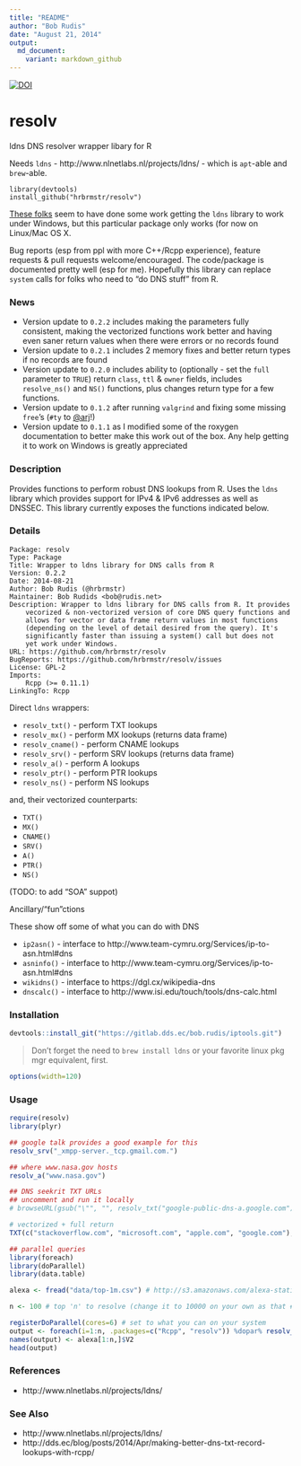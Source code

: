 ```yaml
---
title: "README"
author: "Bob Rudis"
date: "August 21, 2014"
output:
  md_document:
    variant: markdown_github
---
```


[![DOI](https://zenodo.org/badge/5630/hrbrmstr/resolv.png)](http://dx.doi.org/10.5281/zenodo.11343)

resolv
======

ldns DNS resolver wrapper libary for R

Needs `ldns` - http://www.nlnetlabs.nl/projects/ldns/ - which is `apt`-able and `brew`-able.

    library(devtools)
    install_github("hrbrmstr/resolv")
    
[These folks](http://dev.telnic.org/trac/wiki/DotTelUtils) seem to have done some work getting the `ldns` library to work under Windows, but this particular package only works (for now on Linux/Mac OS X.

Bug reports (esp from ppl with more C++/Rcpp experience), feature requests & pull requests welcome/encouraged. The code/package is documented pretty well (esp for me). Hopefully this library can replace `system` calls for folks who need to "do DNS stuff" from R.

### News

- Version update to `0.2.2` includes making the parameters fully consistent, making the vectorized functions work better and having even saner return values when there were errors or no records found
- Version update to `0.2.1` includes 2 memory fixes and better return types if no records are found
- Version update to `0.2.0` includes ability to (optionally - set the `full` parameter to `TRUE`) return `class`, `ttl` & `owner` fields, includes `resolve_ns()` and `NS()` functions, plus changes return type for a few functions.
- Version update to `0.1.2` after running `valgrind` and fixing some missing `free`'s (`#ty` to [@arj](http://twitter.com/arj)!)
- Version update to `0.1.1` as I modified some of the roxygen documentation to better make this work out of the box. Any help getting it to work on Windows is greatly appreciated

### Description

Provides functions to perform robust DNS lookups from R. Uses the `ldns` library which provides support for IPv4 & IPv6 addresses as well as DNSSEC. This library currently exposes the functions indicated below.

### Details

    Package: resolv
    Type: Package
    Title: Wrapper to ldns library for DNS calls from R
    Version: 0.2.2
    Date: 2014-08-21
    Author: Bob Rudis (@hrbrmstr)
    Maintainer: Bob Rudids <bob@rudis.net>
    Description: Wrapper to ldns library for DNS calls from R. It provides
        vecorized & non-vectorized version of core DNS query functions and
        allows for vector or data frame return values in most functions
        (depending on the level of detail desired from the query). It's
        significantly faster than issuing a system() call but does not
        yet work under Windows.
    URL: https://github.com/hrbrmstr/resolv
    BugReports: https://github.com/hrbrmstr/resolv/issues
    License: GPL-2
    Imports:
        Rcpp (>= 0.11.1)
    LinkingTo: Rcpp

Direct `ldns` wrappers:

- `resolv_txt()` - perform TXT lookups
- `resolv_mx()` - perform MX lookups (returns data frame)
- `resolv_cname()` - perform CNAME lookups
- `resolv_srv()` - perform SRV lookups (returns data frame)
- `resolv_a()` - perform A lookups
- `resolv_ptr()` - perform PTR lookups
- `resolv_ns()` - perform NS lookups

and, their vectorized counterparts:

- `TXT()`
- `MX()`
- `CNAME()`
- `SRV()`
- `A()`
- `PTR()`
- `NS()`

(TODO: to add "SOA" suppot)

Ancillary/"fun"ctions

These show off some of what you can do with DNS

- `ip2asn()` - interface to http://www.team-cymru.org/Services/ip-to-asn.html#dns
- `asninfo()` - interface to http://www.team-cymru.org/Services/ip-to-asn.html#dns
- `wikidns()` - interface to https://dgl.cx/wikipedia-dns
- `dnscalc()` - interface to http://www.isi.edu/touch/tools/dns-calc.html

### Installation

```r
devtools::install_git("https://gitlab.dds.ec/bob.rudis/iptools.git")
```

>Don't forget the need to `brew install ldns` or your favorite linux pkg mgr equivalent, first.

```r
options(width=120)
```

### Usage

```r
require(resolv)
library(plyr)

## google talk provides a good example for this
resolv_srv("_xmpp-server._tcp.gmail.com.")

## where www.nasa.gov hosts
resolv_a("www.nasa.gov")

## DNS seekrit TXT URLs
## uncomment and run it locally
# browseURL(gsub("\"", "", resolv_txt("google-public-dns-a.google.com")))

# vectorized + full return
TXT(c("stackoverflow.com", "microsoft.com", "apple.com", "google.com"), full=TRUE)

## parallel queries
library(foreach)
library(doParallel)
library(data.table)

alexa <- fread("data/top-1m.csv") # http://s3.amazonaws.com/alexa-static/top-1m.csv.zip

n <- 100 # top 'n' to resolve (change it to 10000 on your own as that # makes the README builds churn too long)

registerDoParallel(cores=6) # set to what you can on your system
output <- foreach(i=1:n, .packages=c("Rcpp", "resolv")) %dopar% resolv_a(alexa[i,]$V2)
names(output) <- alexa[1:n,]$V2
head(output)
```

### References

- http://www.nlnetlabs.nl/projects/ldns/

### See Also

- http://www.nlnetlabs.nl/projects/ldns/
- http://dds.ec/blog/posts/2014/Apr/making-better-dns-txt-record-lookups-with-rcpp/
